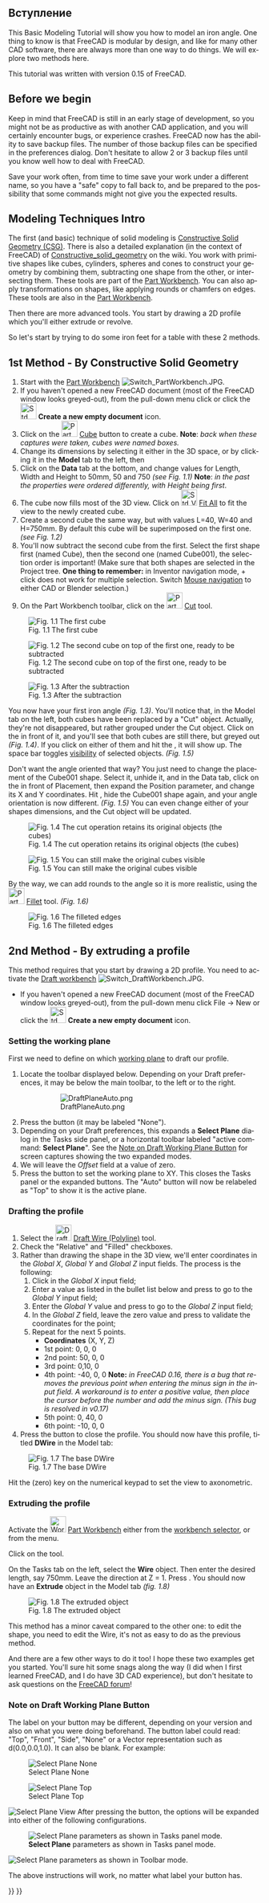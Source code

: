 <languages/>
{{TutorialInfo/ru
|Topic= Introduction to modelling
|Level= Beginner
|Time= 15 minutes
|Author=
|FCVersion=
|Files=
}}

<span id="Introduction"></span>
== Вступление == 

<div lang="en" dir="ltr" class="mw-content-ltr">
This Basic Modeling Tutorial will show you how to model an iron angle. One thing to know is that FreeCAD is modular by design, and like for many other CAD software, there are always more than one way to do things. We will explore two methods here.
</div>

<div lang="en" dir="ltr" class="mw-content-ltr">
This tutorial was written with version 0.15 of FreeCAD.
</div>

<div lang="en" dir="ltr" class="mw-content-ltr">
== Before we begin ==
Keep in mind that FreeCAD is still in an early stage of development, so you might not be as productive as with another CAD application, and you will certainly encounter bugs, or experience crashes. FreeCAD now has the ability to save backup files. The number of those backup files can be specified in the preferences dialog. Don't hesitate to allow 2 or 3 backup files until you know well how to deal with FreeCAD.
</div>

<div lang="en" dir="ltr" class="mw-content-ltr">
Save your work often, from time to time save your work under a different name, so you have a "safe" copy to fall back to, and be prepared to the possibility that some commands might not give you the expected results.
</div> 

<div lang="en" dir="ltr" class="mw-content-ltr">
== Modeling Techniques Intro ==
The first (and basic) technique of solid modeling is [https://en.wikipedia.org/wiki/Constructive_solid_geometry Constructive Solid Geometry (CSG)]. There is also a detailed explanation (in the context of FreeCAD) of [[Constructive_solid_geometry]] on the wiki. You work with primitive shapes like cubes, cylinders, spheres and cones to construct your geometry by combining them, subtracting one shape from the other, or intersecting them. These tools are part of the [[Part Workbench]]. You can also apply transformations on shapes, like applying rounds or chamfers on edges. These tools are also in the [[Part Workbench]].
</div>

<div lang="en" dir="ltr" class="mw-content-ltr">
Then there are more advanced tools. You start by drawing a 2D profile which you'll either extrude or revolve.
</div>

<div lang="en" dir="ltr" class="mw-content-ltr">
So let's start by trying to do some iron feet for a table with these 2 methods.
</div>

<div lang="en" dir="ltr" class="mw-content-ltr">
== 1st Method - By Constructive Solid Geometry ==
# Start with the [[Part Workbench]] [[Image:Switch PartWorkbench.JPG]].
# If you haven't opened a new FreeCAD document (most of the FreeCAD window looks greyed-out), from the pull-down menu click {{MenuCommand|File → New}} or click the [[Image:Std_New.svg|32px|link=Std_New]] '''Create a new empty document''' icon.
# Click on the [[Image:Part_Box.svg|32px]] [[Part_Box|Cube]] button to create a cube. '''Note''': ''back when these captures were taken, cubes were named boxes.''
# Change its dimensions by selecting it either in the 3D space, or by clicking it in the '''Model''' tab to the left, then
# Click on the '''Data''' tab at the bottom, and change values for Length, Width and Height to 50mm, 50 and 750 ''(see Fig. 1.1)'' '''Note''': ''in the past the properties were ordered differently, with Height being first''.
# The cube now fills most of the 3D view. Click on [[Image:Std ViewFitAll.svg|32px]] [[Std ViewFitAll|Fit All]] to fit the view to the newly created cube.
# Create a second cube the same way, but with values L=40, W=40 and H=750mm. By default this cube will be superimposed on the first one. ''(see Fig. 1.2)''
# You'll now subtract the second cube from the first. Select the first shape first (named Cube), then the second one (named Cube001), the selection order is important! (Make sure that both shapes are selected in the Project tree. '''One thing to remember:''' in Inventor navigation mode, {{Button|Ctrl}} + click does not work for multiple selection. Switch [[Mouse_navigation|Mouse navigation]] to either CAD or Blender selection.)
# On the Part Workbench toolbar, click on the [[Image:Part_Cut.svg|32px]] [[Part_Cut|Cut]] tool.
</div>

<div lang="en" dir="ltr" class="mw-content-ltr">
[[Image:Tutorial-normand01.jpg|center|frame|Fig. 1.1 The first cube]]
</div>

<div lang="en" dir="ltr" class="mw-content-ltr">
[[Image:Tutorial-normand02.jpg|center|frame|Fig. 1.2 The second cube on top of the first one, ready to be subtracted]]
</div>

<div lang="en" dir="ltr" class="mw-content-ltr">
[[Image:Tutorial-normand03.jpg|center|frame|Fig. 1.3 After the subtraction]]
</div>

<div lang="en" dir="ltr" class="mw-content-ltr">
You now have your first iron angle ''(Fig. 1.3)''. You'll notice that, in the Model tab on the left, both cubes have been replaced by a "Cut" object. Actually, they're not disappeared, but rather grouped under the Cut object. Click on the {{Button|+}} in front of it, and you'll see that both cubes are still there, but greyed out ''(Fig. 1.4)''. If you click on either of them and hit the {{KEY|Space bar}}, it will show up. The space bar toggles [[Std ToggleVisibility|visibility]] of selected objects. ''(Fig. 1.5)''
</div>

<div lang="en" dir="ltr" class="mw-content-ltr">
Don't want the angle oriented that way? You just need to change the placement of the Cube001 shape. Select it, unhide it, and in the Data tab, click on the {{Button|+}} in front of Placement, then expand the Position parameter, and change its X and Y coordinates. Hit {{Button|Enter}}, hide the Cube001 shape again, and your angle orientation is now different. ''(Fig. 1.5)'' You can even change either of your shapes dimensions, and the Cut object will be updated.
</div>

<div lang="en" dir="ltr" class="mw-content-ltr">
[[Image:Tutorial-normand04.jpg|center|frame|Fig. 1.4 The cut operation retains its original objects (the cubes)]]
</div>

<div lang="en" dir="ltr" class="mw-content-ltr">
[[Image:Tutorial-normand05.jpg|center|frame|Fig. 1.5 You can still make the original cubes visible]]
</div>

<div lang="en" dir="ltr" class="mw-content-ltr">
By the way, we can add rounds to the angle so it is more realistic, using the [[Image:Part_Fillet.svg|32px]] [[Part_Fillet|Fillet]] tool. ''(Fig. 1.6)''
</div>

<div lang="en" dir="ltr" class="mw-content-ltr">
[[Image:Tutorial-normand06.jpg|center|frame|Fig. 1.6 The filleted edges]]
</div>

<div lang="en" dir="ltr" class="mw-content-ltr">
== 2nd Method - By extruding a profile ==
This method requires that you start by drawing a 2D profile. You need to activate the [[Draft Workbench|Draft workbench]] [[Image:Switch DraftWorkbench.JPG]].
* If you haven't opened a new FreeCAD document (most of the FreeCAD window looks greyed-out), from the pull-down menu click File → New or click the [[Image:Std_New.svg|32px|link=Std_New]] '''Create a new empty document''' icon.
</div>

<div lang="en" dir="ltr" class="mw-content-ltr">
===Setting the working plane===
First we need to define on which [[Draft_SelectPlane|working plane]] to draft our profile.
     
# Locate the toolbar displayed below. Depending on your Draft preferences, it may be below the main toolbar, to the left or to the right.
#: [[File:DraftPlaneAuto.png]]
# Press the {{KEY|Auto}} button (it may be labeled "None").
# Depending on your Draft preferences, this expands a '''Select Plane''' dialog in the Tasks side panel, or a horizontal toolbar labeled "active command: '''Select Plane'''". See the [[#Note on Draft Working Plane Button|Note on Draft Working Plane Button]] for screen captures showing the two expanded modes.
# We will leave the ''Offset'' field at a value of zero.
# Press the {{KEY|XY}} button to set the working plane to XY. This closes the Tasks panel or the expanded buttons. The "Auto" button will now be relabeled as "Top" to show it is the active plane.
</div>

<div lang="en" dir="ltr" class="mw-content-ltr">
===Drafting the profile===
# Select the [[Image:Draft_Wire.svg|32px]] [[Draft_Wire|Draft Wire (Polyline)]] tool.
# Check the "Relative" and "Filled" checkboxes.
# Rather than drawing the shape in the 3D view, we'll enter coordinates in the ''Global X'', ''Global Y'' and ''Global Z'' input fields. The process is the following:
## Click in the ''Global X'' input field;
## Enter a value as listed in the bullet list below and press {{KEY|TAB}} to go to the ''Global Y'' input field;
## Enter the ''Global Y'' value and press {{KEY|TAB}} to go to the ''Global Z'' input field;
## In the ''Global Z'' field, leave the zero value and press {{KEY|ENTER}} to validate the coordinates for the point;
## Repeat for the next 5 points.
##* '''Coordinates''' (X, Y, Z)
##* 1st point: 0, 0, 0
##* 2nd point: 50, 0, 0
##* 3rd point: 0,10, 0
##* 4th point: -40, 0, 0 '''Note:''' ''in FreeCAD 0.16, there is a bug that removes the previous point when entering the minus sign in the input field. A workaround is to enter a positive value, then place the cursor before the number and add the minus sign. (This bug is resolved in v0.17)''
##* 5th point: 0, 40, 0
##* 6th point: -10, 0, 0
# Press the {{KEY|Close}} button to close the profile. You should now have this profile, titled '''DWire''' in the Model tab:
</div>

<div lang="en" dir="ltr" class="mw-content-ltr">
[[Image:Tutorial-normand07.jpg|center|frame|Fig. 1.7 The base DWire]]
</div> 

<div lang="en" dir="ltr" class="mw-content-ltr">
Hit the {{KEY|0}} (zero) key on the numerical keypad to set the view to axonometric.
</div>

<div lang="en" dir="ltr" class="mw-content-ltr">
===Extruding the profile===
Activate the [[Image:Workbench_Part.svg|32px]] [[Part Workbench]] either from the [[Std Workbench|workbench selector]], or from the {{MenuCommand|[[Std View Menu|View]] → Workbench → Part}} menu.
</div>

<div lang="en" dir="ltr" class="mw-content-ltr">
Click on the {{KEY|[[Image:Part_Extrude.svg|32px]] [[Part_Extrude|Extrude]]}} tool.
</div>

<div lang="en" dir="ltr" class="mw-content-ltr">
On the Tasks tab on the left, select the '''Wire''' object. Then enter the desired length, say 750mm. Leave the direction at Z = 1. Press {{KEY|OK}}. You should now have an '''Extrude''' object in the Model tab ''(fig. 1.8)''
</div>

<div lang="en" dir="ltr" class="mw-content-ltr">
[[Image:Tutorial-normand08.jpg|center|frame|Fig. 1.8 The extruded object]]
</div>

<div lang="en" dir="ltr" class="mw-content-ltr">
This method has a minor caveat compared to the other one: to edit the shape, you need to edit the Wire, it's not as easy to do as the previous method.
</div>

<div lang="en" dir="ltr" class="mw-content-ltr">
And there are a few other ways to do it too! I hope these two examples get you started. You'll sure hit some snags along the way (I did when I first learned FreeCAD, and I do have 3D CAD experience), but don't hesitate to ask questions on the [https://forum.freecad.org FreeCAD forum]!
</div>

<div lang="en" dir="ltr" class="mw-content-ltr">
===Note on Draft Working Plane Button===
The label on your button may be different, depending on your version and also on what you were doing beforehand.  The button label could read: "Top", "Front", "Side", "None" or a Vector representation such as d(0.0,0.0,1.0). It can also be blank. For example:
</div>

<div lang="en" dir="ltr" class="mw-content-ltr">
[[Image:DraftPlaneNone.png|left|frame|Select Plane None]]
</div>

<div lang="en" dir="ltr" class="mw-content-ltr">
[[Image:DraftPlaneTop.png|left|frame|Select Plane Top]]
</div>

<div lang="en" dir="ltr" class="mw-content-ltr">
[[Image:DraftPlaneView.png|left|frame|Select Plane View]]
{{clear}}
After pressing the button, the options will be expanded into either of the following configurations.
    
[[File:DraftPlaneTasks.png|left|frame|'''Select Plane''' parameters as shown in Tasks panel mode.]]
     
[[File:DraftPlaneToolbarMode.png|left|frame|'''Select Plane''' parameters as shown in Toolbar mode.]]
{{clear}}
</div>

<div lang="en" dir="ltr" class="mw-content-ltr">
The above instructions will work, no matter what label your button has.
</div>

{{Part Tools navi{{#translation:}}}}
{{Userdocnavi{{#translation:}}}}